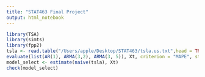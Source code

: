 ```yaml
---
title: "STAT463 Final Project"
output: html_notebook
---
```



```r
library(TSA)
library(simts)
library(fpp2)
tsla <- read.table("/Users/apple/Desktop/STAT463/tsla.us.txt",head = TRUE, sep = ",")
evaluate(list(AR(1), ARMA(3,2), ARMA(3, 5)), Xt, criterion = "MAPE", start = 0.5)
model_select <- estimate(naive(tsla), Xt)
check(model_select)

```
